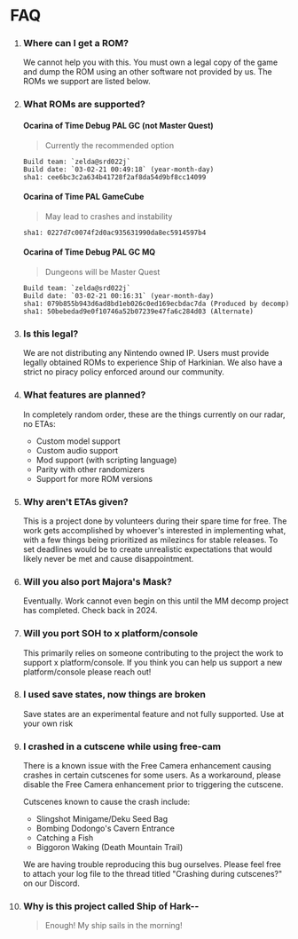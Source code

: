 

<h1 className="text-center">FAQ</h1>

1. ### Where can I get a ROM?
    We cannot help you with this. You must own a legal copy of the game and dump the ROM using an
    other software not provided by us. The ROMs we support are listed below.

1. ### What ROMs are supported?
    #### Ocarina of Time Debug PAL GC (not Master Quest)
    > Currently the recommended option
    ```
    Build team: `zelda@srd022j`
    Build date: `03-02-21 00:49:18` (year-month-day)
    sha1: cee6bc3c2a634b41728f2af8da54d9bf8cc14099
    ```
    #### Ocarina of Time PAL GameCube
    > May lead to crashes and instability
    ```
    sha1: 0227d7c0074f2d0ac935631990da8ec5914597b4
    ```
    #### Ocarina of Time Debug PAL GC MQ
    > Dungeons will be Master Quest
    ```
    Build team: `zelda@srd022j`
    Build date: `03-02-21 00:16:31` (year-month-day)
    sha1: 079b855b943d6ad8bd1eb026c0ed169ecbdac7da (Produced by decomp)
    sha1: 50bebedad9e0f10746a52b07239e47fa6c284d03 (Alternate)
    ```

1. ### Is this legal?
    We are not distributing any Nintendo owned IP. Users must provide legally obtained ROMs to experience Ship of Harkinian. 
    We also have a strict no piracy policy enforced around our community.

1. ### What features are planned?
    In completely random order, these are the things currently on our radar, no ETAs:
    - Custom model support
    - Custom audio support
    - Mod support (with scripting language)
    - Parity with other randomizers
    - Support for more ROM versions

1. ### Why aren't ETAs given?
    This is a project done by volunteers during their spare time for free. The work gets accomplished by whoever's 
    interested in implementing what, with a few things being prioritized as milezincs for stable releases. 
    To set deadlines would be to create unrealistic expectations that would likely never be met and cause disappointment.

1. ### Will you also port Majora's Mask?
    Eventually. Work cannot even begin on this until the MM decomp project has completed. Check back in 2024.

1. ### Will you port SOH to x platform/console
    This primarily relies on someone contributing to the project the work to support x platform/console. If you 
    think you can help us support a new platform/console please reach out!

1. ### I used save states, now things are broken
    Save states are an experimental feature and not fully supported. Use at your own risk

1. ### I crashed in a cutscene while using free-cam
    There is a known issue with the Free Camera enhancement causing crashes in certain cutscenes for some users. 
    As a workaround, please disable the Free Camera enhancement prior to triggering the cutscene.

    Cutscenes known to cause the crash include:
    - Slingshot Minigame/Deku Seed Bag
    - Bombing Dodongo's Cavern Entrance
    - Catching a Fish
    - Biggoron Waking (Death Mountain Trail)

    We are having trouble reproducing this bug ourselves. Please feel free to attach your log file to the thread titled
    "Crashing during cutscenes?" on our Discord.

1. ### Why is this project called Ship of Hark--
    > Enough! My ship sails in the morning! 
